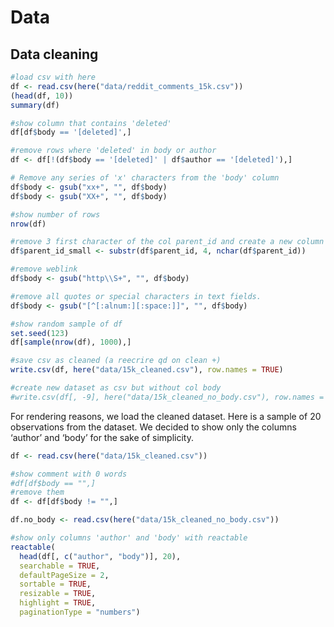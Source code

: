 # Data

## Data cleaning

```r
#load csv with here
df <- read.csv(here("data/reddit_comments_15k.csv"))
(head(df, 10))
summary(df)

#show column that contains 'deleted'
df[df$body == '[deleted]',]

#remove rows where 'deleted' in body or author
df <- df[!(df$body == '[deleted]' | df$author == '[deleted]'),]

# Remove any series of 'x' characters from the 'body' column
df$body <- gsub("xx+", "", df$body)
df$body <- gsub("XX+", "", df$body)

#show number of rows
nrow(df)

#remove 3 first character of the col parent_id and create a new column
df$parent_id_small <- substr(df$parent_id, 4, nchar(df$parent_id))

#remove weblink
df$body <- gsub("http\\S+", "", df$body)

#remove all quotes or special characters in text fields.
df$body <- gsub("[^[:alnum:][:space:]]", "", df$body)

#show random sample of df
set.seed(123)
df[sample(nrow(df), 1000),]

#save csv as cleaned (a reecrire qd on clean +)
write.csv(df, here("data/15k_cleaned.csv"), row.names = TRUE)

#create new dataset as csv but without col body
#write.csv(df[, -9], here("data/15k_cleaned_no_body.csv"), row.names = TRUE)
```

For rendering reasons, we load the cleaned dataset.
Here is a sample of 20 observations from the dataset. We decided to show only the columns 'author' and 'body' for the sake of simplicity.

```r
df <- read.csv(here("data/15k_cleaned.csv"))

#show comment with 0 words
#df[df$body == "",]
#remove them
df <- df[df$body != "",]

df.no_body <- read.csv(here("data/15k_cleaned_no_body.csv"))

#show only columns 'author' and 'body' with reactable
reactable(
  head(df[, c("author", "body")], 20),
  searchable = TRUE,
  defaultPageSize = 2,
  sortable = TRUE,
  resizable = TRUE,
  highlight = TRUE,
  paginationType = "numbers")
```

